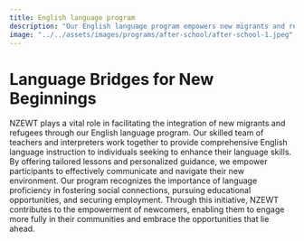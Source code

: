 ```yaml
---
title: English language program
description: "Our English language program empowers new migrants and refugees with tailored instruction, aiding their integration and community engagement."
image: "../../assets/images/programs/after-school/after-school-1.jpeg"
---
```


# Language Bridges for New Beginnings

NZEWT plays a vital role in facilitating the integration of new migrants and refugees through our English language program. Our skilled team of teachers and interpreters work together to provide comprehensive English language instruction to individuals seeking to enhance their language skills. By offering tailored lessons and personalized guidance, we empower participants to effectively communicate and navigate their new environment. Our program recognizes the importance of language proficiency in fostering social connections, pursuing educational opportunities, and securing employment. Through this initiative, NZEWT contributes to the empowerment of newcomers, enabling them to engage more fully in their communities and embrace the opportunities that lie ahead.
